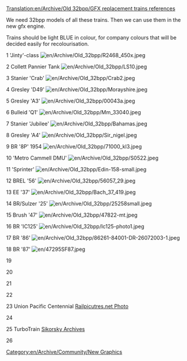 [[Translation:en/Archive/Old 32bpp/GFX replacement trains references]]
[[Category:en/Archive/Community/New Graphics]]

We need 32bpp models of all these trains. Then we can use them in the new gfx engine.

Trains should be light BLUE in colour, for company colours that will be decided easily for recolourisation.

1	'Jinty'-class	
[[File:en/Archive/Old 32bpp/R2468 450x.jpeg]]

2	Collett Pannier Tank	
[[File:en/Archive/Old 32bpp/LS10.jpeg]]

3	Stanier 'Crab'
[[File:en/Archive/Old 32bpp/Crab2.jpeg]]

4	Gresley 'D49'
[[File:en/Archive/Old 32bpp/Morayshire.jpeg]]

5	Gresley 'A3'	
[[File:en/Archive/Old 32bpp/00043a.jpeg]]

6	Bulleid 'Q1'	
[[File:en/Archive/Old 32bpp/Mm 33040.jpeg]]

7	Stanier 'Jubilee'	
[[File:en/Archive/Old 32bpp/Bahamas.jpeg]]

8	Gresley 'A4'	
[[File:en/Archive/Old 32bpp/Sir nigel.jpeg]]

9	BR '8P'	1954	
[[File:en/Archive/Old 32bpp/71000 kl3.jpeg]]

10	'Metro Cammell DMU'	
[[File:en/Archive/Old 32bpp/S0522.jpeg]]

11	'Sprinter'	
[[File:en/Archive/Old 32bpp/Edin-158-small.jpeg]]

12	BREL '56'	
[[File:en/Archive/Old 32bpp/56057 29.jpeg]]

13	EE '37'	
[[File:en/Archive/Old 32bpp/Bach 37 419.jpeg]]

14	BR/Sulzer '25'	
[[File:en/Archive/Old 32bpp/25258small.jpeg]]

15	Brush '47'	
[[File:en/Archive/Old 32bpp/47822-mt.jpeg]]

16	BR 'IC125'	
[[File:en/Archive/Old 32bpp/Ic125-photo1.jpeg]]

17	BR '86'		
[[File:en/Archive/Old 32bpp/86261-84001-DR-26072003-1.jpeg]]

18	BR '87'		
[[File:en/47295SF87.jpeg]]

19

20

21

22

23      Union Pacific Centennial
[http://www.railpictures.net/viewphoto.php?id=97797 Railpicutres.net Photo]

24

25      TurboTrain
[http://www.sikorskyarchives.com/train.html Sikorsky Archives]

26